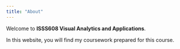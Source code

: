 ```yaml
---
title: "About"
---
```


Welcome to **ISSS608 Visual Analytics and Applications**.

In this website, you will find my coursework prepared for this course.
